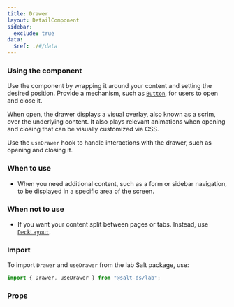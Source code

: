 ```yaml
---
title: Drawer
layout: DetailComponent
sidebar:
  exclude: true
data:
  $ref: ./#/data
---
```


### Using the component

Use the component by wrapping it around your content and setting the desired position. Provide a mechanism, such as [`Button`](../button), for users to open and close it.

When open, the drawer displays a visual overlay, also known as a scrim, over the underlying content. It also plays relevant animations when opening and closing that can be visually customized via CSS.

Use the `useDrawer` hook to handle interactions with the drawer, such as opening and closing it.

### When to use

- When you need additional content, such as a form or sidebar navigation, to be displayed in a specific area of the screen.

### When not to use

- If you want your content split between pages or tabs. Instead, use [`DeckLayout`](../deck-layout).

### Import

To import `Drawer` and `useDrawer` from the lab Salt package, use:

```js
import { Drawer, useDrawer } from "@salt-ds/lab";
```

### Props

<PropsTable packageName="lab" componentName="Drawer" />
